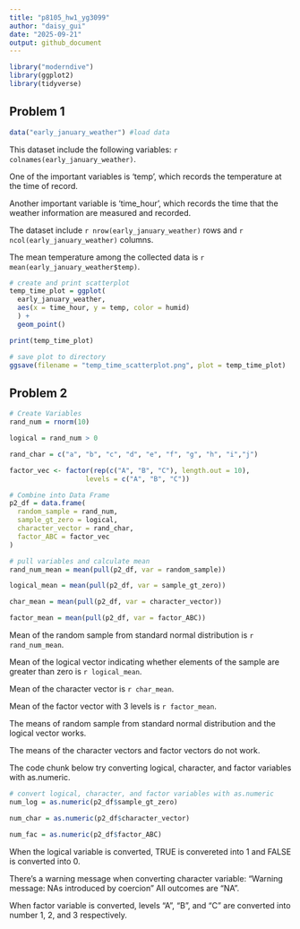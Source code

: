 ```yaml
---
title: "p8105_hw1_yg3099"
author: "daisy_gui"
date: "2025-09-21"
output: github_document
---
```


```r
library("moderndive")
library(ggplot2)
library(tidyverse)
```

## Problem 1

```r
data("early_january_weather") #load data
```

This dataset include the following variables: `r colnames(early_january_weather)`. 

One of the important variables is 'temp', which records the temperature at the time of record.

Another important variable is 'time_hour', which records the time that the weather information are measured and recorded. 

The dataset include `r nrow(early_january_weather)` rows and `r ncol(early_january_weather)` columns. 

The mean temperature among the collected data is `r mean(early_january_weather$temp)`. 

```r
# create and print scatterplot
temp_time_plot = ggplot(
  early_january_weather, 
  aes(x = time_hour, y = temp, color = humid)
  ) + 
  geom_point()

print(temp_time_plot)

# save plot to directory
ggsave(filename = "temp_time_scatterplot.png", plot = temp_time_plot)

```

## Problem 2

```r
# Create Variables
rand_num = rnorm(10)

logical = rand_num > 0

rand_char = c("a", "b", "c", "d", "e", "f", "g", "h", "i","j")

factor_vec <- factor(rep(c("A", "B", "C"), length.out = 10),
                   levels = c("A", "B", "C"))
```

```r
# Combine into Data Frame
p2_df = data.frame(
  random_sample = rand_num, 
  sample_gt_zero = logical, 
  character_vector = rand_char, 
  factor_ABC = factor_vec
)
```

```r
# pull variables and calculate mean
rand_num_mean = mean(pull(p2_df, var = random_sample))

logical_mean = mean(pull(p2_df, var = sample_gt_zero))

char_mean = mean(pull(p2_df, var = character_vector))

factor_mean = mean(pull(p2_df, var = factor_ABC))
```

Mean of the random sample from standard normal distribution is `r rand_num_mean`. 

Mean of the logical vector indicating whether elements of the sample are greater than zero is `r logical_mean`. 

Mean of the character vector is `r char_mean`.

Mean of the factor vector with 3 levels is `r factor_mean`.

The means of random sample from standard normal distribution and the logical vector works. 

The means of the character vectors and factor vectors do not work. 


The code chunk below try converting logical, character, and factor variables with as.numeric. 

```r
# convert logical, character, and factor variables with as.numeric
num_log = as.numeric(p2_df$sample_gt_zero)

num_char = as.numeric(p2_df$character_vector)

num_fac = as.numeric(p2_df$factor_ABC)
```

When the logical variable is converted, TRUE is convereted into 1 and FALSE is converted into 0. 

There's a warning message when converting character variable:
"Warning message:
NAs introduced by coercion "
All outcomes are "NA".

When factor variable is converted, levels "A", "B", and "C" are converted into number 1, 2, and 3 respectively. 

